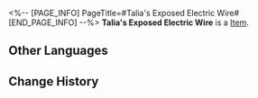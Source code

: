 <%-- [PAGE_INFO]
PageTitle=#Talia's Exposed Electric Wire#
[END_PAGE_INFO] --%>
{{Item Infobox
|id          = 63076
|image       = Item Talia's Exposed Electric Wire.png
|type        = 
|invCategory = Relics
|rarity      = 5
|effect      = 
|description = This is a stretch of wire scavenged from the junkyard. Despite bits of its insulation falling off, there is still some use left in it. No such thing as useless trash exists in Talia's small bandit towns.
|source1     = [[Simulated Universe]]: World 4 - Immersion Device Redemption
}}
'''Talia's Exposed Electric Wire''' is a [[Item]].

==Other Languages==
{{Other Languages
|en   = Talia's Exposed Electric Wire
|zhs  = 塔利亚的裸皮电线
|zht  = 塔利亞的裸皮電線
|ja   = タリアの裸電線
|ko   = 탈리아의 벗겨진 전선
|es   = Cable pelado de Talia
|fr   = Câble dénudé de Talia
|ru   = Оголённые провода Талии
|th   = Talia's Exposed Electric Wire
|vi   = Dây Điện Trần Talia
|de   = Freiliegendes Kabel aus Talia
|id   = Talia's Exposed Electric Wire
|pt   = Fio Elétrico Exposto de Talia
}}

==Change History==
{{Change History|1.0}}